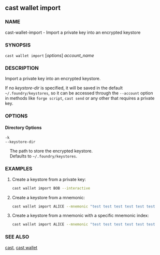 
## cast wallet import

### NAME

cast-wallet-import - Import a private key into an encrypted keystore

### SYNOPSIS

`cast wallet import` [*options*] _account_name_

### DESCRIPTION

Import a private key into an encrypted keystore.

If no _keystore-dir_ is specified, it will be saved in the default `~/.foundry/keystores`, so it can be accessed through the `--account` option in methods like `forge script`, `cast send` or any other that requires a private key.

### OPTIONS

#### Directory Options

`-k`  
`--keystore-dir`

&nbsp;&nbsp;&nbsp;&nbsp;The path to store the encrypted keystore.  
&nbsp;&nbsp;&nbsp;&nbsp;Defaults to `~/.foundry/keystores`.

<WalletOptionsRaw />
<CommonOptions />

### EXAMPLES

1. Create a keystore from a private key:

   ```sh
   cast wallet import BOB --interactive
   ```

2. Create a keystore from a mnemonic:

   ```sh
   cast wallet import ALICE --mnemonic "test test test test test test test test test test test test"
   ```

3. Create a keystore from a mnemonic with a specific mnemonic index:
   ```sh
   cast wallet import ALICE --mnemonic "test test test test test test test test test test test test" --mnemonic-index 1
   ```

### SEE ALSO

[cast](./cast.md), [cast wallet](./cast-wallet.md)
